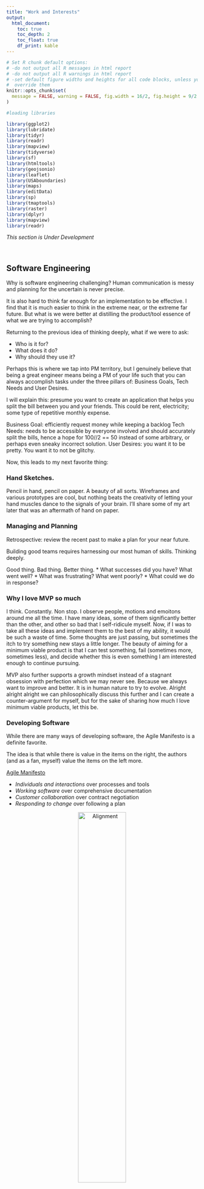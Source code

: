 ```yaml
---
title: "Work and Interests"
output:
  html_document:
    toc: true
    toc_depth: 2
    toc_float: true
    df_print: kable
---
```

```r
# Set R chunk default options:
# -do not output all R messages in html report
# -do not output all R warnings in html report
# -set default figure widths and heights for all code blocks, unless you 
#  override them
knitr::opts_chunk$set(
  message = FALSE, warning = FALSE, fig.width = 16/2, fig.height = 9/2
)
```
```r
#loading libraries

library(ggplot2)
library(lubridate)
library(tidyr)
library(readr)
library(mapview)
library(tidyverse)
library(sf)
library(htmltools)
library(geojsonio)
library(leaflet)
library(USAboundaries)
library(maps)
library(editData)
library(sp)
library(tmaptools)
library(raster)
library(dplyr)
library(mapview)
library(readr)
```

*This section is Under Development*
<p>&nbsp;</p>

## Software Engineering

Why is software engineering challenging?
Human communication is messy and planning for the uncertain is never precise.

It is also hard to think far enough for an implementation to be effective. I find that it is much easier to think in the extreme near, or the extreme far future. But what is we were better at distilling the product/tool essence of what we are trying to accomplish?

Returning to the previous idea of thinking deeply, what if we were to ask:

* Who is it for?
* What does it do?
* Why should they use it?

Perhaps this is where we tap into PM territory, but I genuinely believe that being a great engineer means being a PM of your life such that you can always accomplish tasks under the three pillars of: Business Goals, Tech Needs and User Desires.

I will explain this: presume you want to create an application that helps you split the bill between you and your friends. This could be rent, electricity; some type of repetitive monthly expense. 

Business Goal: efficiently request money while keeping a backlog
Tech Needs: needs to be accessible by everyone involved and should accurately split the bills, hence a hope for 100//2 == 50 instead of some arbitrary, or perhaps even sneaky incorrect solution.
User Desires: you want it to be pretty. You want it to not be glitchy.

Now, this leads to my next favorite thing:

### Hand Sketches.

Pencil in hand, pencil on paper. A beauty of all sorts. Wireframes and various prototypes are cool, but nothing beats the creativity of letting your hand muscles dance to the signals of your brain. I'll share some of my art later that was an aftermath of hand on paper.

### Managing and Planning

Retrospective: review the recent past to make a plan for your near future.

Building good teams requires harnessing our most human of skills. Thinking deeply.

Good thing. Bad thing. Better thing.
* What successes did you have? What went well? 
* What was frustrating? What went poorly?
* What could we do in response?


### Why I love MVP so much

I think. Constantly. Non stop. I observe people, motions and emoitons around me all the time. I have many ideas, some of them significantly better than the other, and other so bad that I self-ridicule myself. Now, if I was to take all these ideas and implement them to the best of my ability, it would be such a waste of time. Some thoughts are just passing, but sometimes the itch to try something new stays a little longer. The beauty of aiming for a minimum viable product is that I can test something, fail (sometimes more, sometimes less), and decide whether this is even something I am interested enough to continue pursuing.

MVP also further supports a growth mindset instead of a stagnant obsession with perfection which we may never see. Because we always want to improve and better. It is in human nature to try to evolve. Alright alright alright we can philosophically discuss this further and I can create a counter-argument for myself, but for the sake of sharing how much I love minimum viable products, let this be.

### Developing Software
While there are many ways of developing software, the Agile Manifesto is a definite favorite.

The idea is that while there is value in the items on the right, the authors (and as a fan, myself) value the items on the left more.

[Agile Manifesto](https://agilemanifesto.org/history.html)

* *Individuals and interactions* over processes and tools
* *Working software* over comprehensive documentation
* *Customer collaboration* over contract negotiation
* *Responding to change* over following a plan

<p align="center">
  <img src="images/alignment.png" alt="Alignment" width="50%"/>
</p>
<center>DALL·E image</center>

<p>&nbsp;</p>
<p>&nbsp;</p>

### Comparative Politics

Comparative politics is a subfield of political science that involves the systematic study and comparison of different political systems and processes across different countries or regions. It aims to identify similarities and differences in political institutions, actors, and policies, as well as the causes and consequences of these similarities and differences. Comparative politics scholars use a range of qualitative and quantitative research methods to analyze topics such as democracy, authoritarianism, state-society relations, political parties, and public policy. By examining how different political systems function and interact with each other, comparative politics helps us to better understand the complexities of politics and governance in a globalized world.

My love for comparative politics developed when I began pondering on how Cyprus could resolve its conflict. I am a deep believer in creativity, though I do not believe we have to reinvent the wheel every time we want to do something. Examining governments across the globe has not only allowed me to envision new ways of designing societies, but has also taught me a lot about myself.

Countries I have primarily focused on have been:

* United States
* Sweden
* Rwanda
* Democratic Republic of the Congo
* Cyprus
* China
* Pakistan
* Turkey

<p>&nbsp;</p>
<p>&nbsp;</p>

## Leadership

From around the age of 14, I began giving talks on conflict mediation and resolution, peace-building, and tolerance which proved to be an effective way to begin fruitful engagements and thoughtful discussions with various audiences. These talks have helped increase awareness and understanding of the root causes of conflict and ways to promote peace and tolerance.

As a speaker on these topics, I find it critical to continuously deepen my knowledge and understanding of the principles of conflict resolution and peace-building. Effective communication skills, empathy, and active listening are also essential to engage the audience and foster an open dialogue, and it is a lifelong set of skills to work on.

I have been trained and have workeded closely with Roar Thun Wægger, who runs the [Wægger Negotiation Institute (WNI)](https://wni.as/en/about-us/), after our paths had crossed during my visit to Norway with [PeacePlayers](https://peaceplayers.org/).

I have given talks for the United Nations, the European Parliament, Friends Forever International, PeacePlayers, Cyprus Friendship Program, Local Municipalities and for various other organizations worldwide, though I believe the most effective interactions I have are on a smaller scale, via more intimate interactions with humans.


You can find some press on this here:

* [European Parliament - Glimpse around 1:21](https://www.youtube.com/watch?v=VCZkTYPJC3Y&ab_channel=Parlementeurop%C3%A9enStrasbourg-Euroscola)
* [Smith College](https://www.youtube.com/watch?v=tYnTj6l8mTc&t=60s&ab_channel=SmithCollege)
* [United Nations - UNFICYP](https://unficyp.unmissions.org/sites/default/files/bb-veterans.pdf)
* [Press for UN talk](https://www.parikiaki.com/2015/09/supporting-a-cyprus-settlement-remains-priority-says-unficyps-force-commander/)
* [Friends Forever International](https://www.facebook.com/events/702743973476539/)
* [UN Essay Competition Award](https://unficyp.unmissions.org/sites/default/files/bb-peaceplayers_0.pdf)
* [Cypriot Press](https://www.ant1live.com/arheio/256348_i-16hroni-eleni-partakki-poy-timise-tin-kypro)
* [IWC Award Winner](https://www.iwc.com/en/articles/news-and-events/basketball-for-unity.html)
* [Laureus: Sport for Good Winner](https://www.laureus.com/news/time-for-sport)



## Content for the future

Topics: Projects, Competitions, Data Science, Sales Engineering, Electronics, Hobbies, Games, Books



&nbsp;
<hr />
<p style="text-align: center;">Portfolio by <a href="https://github.com/epartakki/">Eleni Partakki</a></p>
<p style="text-align: center;"><span style="color: #808080;"><em>elenipartakki at gmail dot com</em></span></p>

<!-- Add icon library -->
<link rel="stylesheet" href="https://cdnjs.cloudflare.com/ajax/libs/font-awesome/4.7.0/css/font-awesome.min.css">

<!-- Add font awesome icons -->
<p style="text-align: center;">
    <a href="https://twitter.com/epartakki" class="fa fa-twitter"></a>
    <a href="https://www.linkedin.com/in/elenipartakki/" class="fa fa-linkedin"></a>
    <a href="https://github.com/epartakki" class="fa fa-github"></a>
    <a href="https://medium.com/@elenipartakki" class="fa fa-medium"></a>
</p>

&nbsp;


